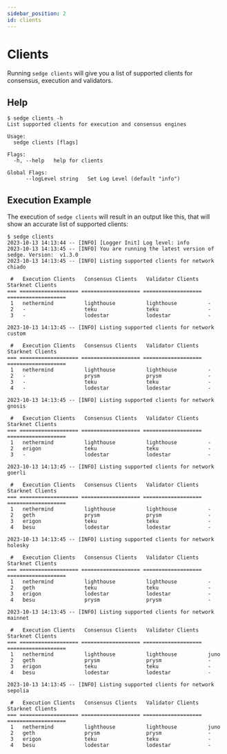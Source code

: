 ```yaml
---
sidebar_position: 2
id: clients
---
```


# Clients

Running `sedge clients` will give you a list of supported clients for consensus, execution and validators.

## Help

```
$ sedge clients -h
List supported clients for execution and consensus engines

Usage:
  sedge clients [flags]

Flags:
  -h, --help   help for clients

Global Flags:
      --logLevel string   Set Log Level (default "info")

```

## Execution Example

The execution of `sedge clients` will result in an output like this, that will show an accurate list of supported clients:

```
$ sedge clients
2023-10-13 14:13:44 -- [INFO] [Logger Init] Log level: info
2023-10-13 14:13:45 -- [INFO] You are running the latest version of sedge. Version:  v1.3.0
2023-10-13 14:13:45 -- [INFO] Listing supported clients for network chiado

 #   Execution Clients   Consensus Clients   Validator Clients   Starknet Clients
=== =================== =================== =================== ===================
 1   nethermind          lighthouse          lighthouse          -
 2   -                   teku                teku                -
 3   -                   lodestar            lodestar            -

2023-10-13 14:13:45 -- [INFO] Listing supported clients for network custom

 #   Execution Clients   Consensus Clients   Validator Clients   Starknet Clients
=== =================== =================== =================== ===================
 1   nethermind          lighthouse          lighthouse          -
 2   -                   prysm               prysm               -
 3   -                   teku                teku                -
 4   -                   lodestar            lodestar            -

2023-10-13 14:13:45 -- [INFO] Listing supported clients for network gnosis

 #   Execution Clients   Consensus Clients   Validator Clients   Starknet Clients
=== =================== =================== =================== ===================
 1   nethermind          lighthouse          lighthouse          -
 2   erigon              teku                teku                -
 3   -                   lodestar            lodestar            -

2023-10-13 14:13:45 -- [INFO] Listing supported clients for network goerli

 #   Execution Clients   Consensus Clients   Validator Clients   Starknet Clients
=== =================== =================== =================== ===================
 1   nethermind          lighthouse          lighthouse          -
 2   geth                prysm               prysm               -
 3   erigon              teku                teku                -
 4   besu                lodestar            lodestar            -

2023-10-13 14:13:45 -- [INFO] Listing supported clients for network holesky

 #   Execution Clients   Consensus Clients   Validator Clients   Starknet Clients
=== =================== =================== =================== ===================
 1   nethermind          lighthouse          lighthouse          -
 2   geth                teku                teku                -
 3   erigon              lodestar            lodestar            -
 4   besu                prysm               prysm               -

2023-10-13 14:13:45 -- [INFO] Listing supported clients for network mainnet

 #   Execution Clients   Consensus Clients   Validator Clients   Starknet Clients
=== =================== =================== =================== ===================
 1   nethermind          lighthouse          lighthouse          juno
 2   geth                prysm               prysm               -
 3   erigon              teku                teku                -
 4   besu                lodestar            lodestar            -

2023-10-13 14:13:45 -- [INFO] Listing supported clients for network sepolia

 #   Execution Clients   Consensus Clients   Validator Clients   Starknet Clients
=== =================== =================== =================== ===================
 1   nethermind          lighthouse          lighthouse          juno
 2   geth                prysm               prysm               -
 3   erigon              teku                teku                -
 4   besu                lodestar            lodestar            -
```